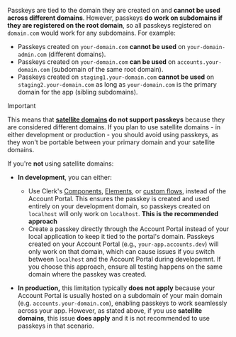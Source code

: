 Passkeys are tied to the domain they are created on and **cannot be used across different domains**. However, passkeys **do work on subdomains if they are registered on the root domain**, so all passkeys registered on `domain.com` would work for any subdomains. For example:

- Passkeys created on `your-domain.com` **cannot be used** on `your-domain-admin.com` (different domains).
- Passkeys created on `your-domain.com` **can be used** on `accounts.your-domain.com` (subdomain of the same root domain).
- Passkeys created on `staging1.your-domain.com` **cannot be used** on `staging2.your-domain.com` as long as `your-domain.com` is the primary domain for the app (sibling subdomains).

> [!IMPORTANT]
> This means that **[satellite domains](/docs/advanced-usage/satellite-domains) do not support passkeys** because they are considered different domains. If you plan to use satellite domains - in either development or production - you should avoid using passkeys, as they won't be portable between your primary domain and your satellite domains.

If you're **not** using satellite domains:

- **In development**, you can either:

  - Use Clerk's [Components](/docs/components/overview), [Elements](/docs/customization/elements/overview), or [custom flows](/docs/custom-flows/overview), instead of the Account Portal. This ensures the passkey is created and used entirely on your development domain, so passkeys created on `localhost` will only work on `localhost`. **This is the recommended approach**
  - Create a passkey directly through the Account Portal instead of your local application to keep it tied to the portal's domain. Passkeys created on your Account Portal (e.g., `your-app.accounts.dev`) will only work on that domain, which can cause issues if you switch between `localhost` and the Account Portal during developemnt. If you choose this approach, ensure all testing happens on the same domain where the passkey was created. 

- **In production,** this limitation typically **does not apply** because your Account Portal is usually hosted on a subdomain of your main domain (e.g. `accounts.your-domain.com`), enabling passkeys to work seamlessly across your app. However, as stated above, if you use **satellite domains**, this issue **does apply** and it is not recommended to use passkeys in that scenario.
